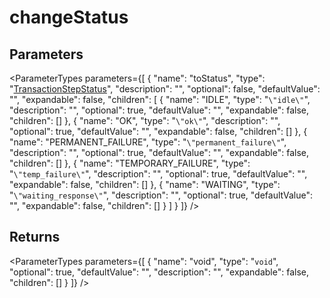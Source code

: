 
# changeStatus

## Parameters

<ParameterTypes parameters={[
  {
    "name": "toStatus",
    "type": "[TransactionStepStatus](../../workflows/enums/workflows.TransactionStepStatus.mdx)",
    "description": "",
    "optional": false,
    "defaultValue": "",
    "expandable": false,
    "children": [
      {
        "name": "IDLE",
        "type": "`\"idle\"`",
        "description": "",
        "optional": true,
        "defaultValue": "",
        "expandable": false,
        "children": []
      },
      {
        "name": "OK",
        "type": "`\"ok\"`",
        "description": "",
        "optional": true,
        "defaultValue": "",
        "expandable": false,
        "children": []
      },
      {
        "name": "PERMANENT_FAILURE",
        "type": "`\"permanent_failure\"`",
        "description": "",
        "optional": true,
        "defaultValue": "",
        "expandable": false,
        "children": []
      },
      {
        "name": "TEMPORARY_FAILURE",
        "type": "`\"temp_failure\"`",
        "description": "",
        "optional": true,
        "defaultValue": "",
        "expandable": false,
        "children": []
      },
      {
        "name": "WAITING",
        "type": "`\"waiting_response\"`",
        "description": "",
        "optional": true,
        "defaultValue": "",
        "expandable": false,
        "children": []
      }
    ]
  }
]} />

## Returns

<ParameterTypes parameters={[
  {
    "name": "void",
    "type": "`void`",
    "optional": true,
    "defaultValue": "",
    "description": "",
    "expandable": false,
    "children": []
  }
]} />

